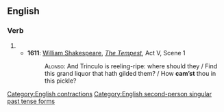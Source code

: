 ==English==

===Verb===
{{head|en|verb form|cat2=verb simple past forms|cat3=second-person singular forms}}

# {{obsolete form of|lang=en|camest}}
#* '''1611''': [[w:William Shakespeare|William Shakespeare]], ''[[s:The Tempest|The Tempest]]'', Act V, Scene 1
#*: <span style="font-variant:small-caps">Alonso:</span> And Trinculo is reeling-ripe: where should they / Find this grand liquor that hath gilded them? / How '''cam’st''' thou in this pickle?

[[Category:English contractions]]
[[Category:English second-person singular past tense forms]]